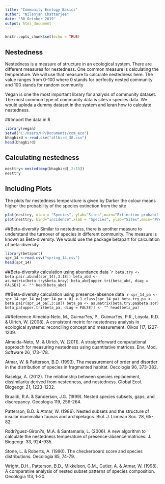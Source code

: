 ---
title: "Community Ecology Basics"
author: "Nilanjan Chatterjee"
date: "30 October 2019"
output: html_document
---

```{r setup, include=FALSE}
knitr::opts_chunk$set(echo = TRUE)
```

## Nestedness
Nestedness is a measure of structure in an ecological system. 
There are different measures for nestedness. One common measure is calculating the temperature. 
We will use that measure to calculate nestedness here. The value ranges from 0-100 where 0 stands for perfectly nested community and 100 stands for random community

Vegan is one the most important library for analysis of community dataset. The most common type of community data is sites x species data. We would uploda a dummy dataset in the system and leran how to calculate nestedness.

##Import the data in R 
```{r }
library(vegan)
setwd("C:/Users/HP/Documents/com_eco")
bhagbird <-read.csv("allbird_38.csv")
head(bhagbird)

```

## Calculating nestedness
```{r}
nesttry<-nestedtemp(bhagbird[,2:15])
nesttry
```

## Including Plots
The plots for nestedness temperature is given by
Darker the colour means higher the probability of the species extinction from the site
```{r}
plot(nesttry, xlab = "Species", ylab="Sites",main="Extinction probability")
plot(nesttry, kind="incidence",xlab = "Species", ylab="Sites",main="Presence-absence")
```

##Beta-diversity
Similar to nestedness, there is another measure to understand the turnover of species in different community. The measure is known as Beta-diversity.
We would use the package betapart for calculation of beta-diversity

```{r}
library(betapart)
spr_14 <-read.csv("spring_14.csv")
head(spr_14)
```

##Beta-diversity calculation using abundance data
````{r}
beta.try <-beta.pair.abund(spr_14[,3:18])
beta_abd <- as.matrix(beta.try$beta.bray)
beta_abd[upper.tri(beta_abd, diag = FALSE)] <- ""
head(beta_abd)
```

##Beta-diversity calculation using presence-absence data
````{r}
spr_14_pa <-spr_14
spr_14_pa[spr_14_pa > 0] <-1
class(spr_14_pa)
beta.try.pa <-beta.pair(spr_14_pa[,3:18])
beta_pa <- as.matrix(beta.try.pa$beta.sor)
beta_pa[upper.tri(beta_pa, diag = FALSE)] <- ""
head(beta_pa)
```

##Reference
Almeida-Neto, M., Guimar?es, P., Guimar?es, P.R., Loyola, R.D. & Ulrich, W. (2008). A consistent metric for nestedness analysis in ecological systems: reconciling concept and measurement. Oikos 117, 1227-1239.

Almeida-Neto, M. & Ulrich, W. (2011). A straightforward computational approach for measuring nestedness using quantitative matrices. Env. Mod. Software 26, 173-178.

Atmar, W. & Patterson, B.D. (1993). The measurement of order and disorder in the distribution of species in fragmented habitat. Oecologia 96, 373-382.

Baselga, A. (2012). The relationship between species replacement, dissimilarity derived from nestedness, and nestedness. Global Ecol. Biogeogr. 21, 1223-1232.

Brualdi, R.A. & Sanderson, J.G. (1999). Nested species subsets, gaps, and discrepancy. Oecologia 119, 256-264.

Patterson, B.D. & Atmar, W. (1986). Nested subsets and the structure of insular mammalian faunas and archipelagos. Biol. J. Linnean Soc. 28, 65-82.

Rodr?guez-Giron?s, M.A. & Santamaria, L. (2006). A new algorithm to calculate the nestedness temperature of presence-absence matrices. J. Biogeogr. 33, 924-935.

Stone, L. & Roberts, A. (1990). The checkerboard score and species distributions. Oecologia 85, 74-79.

Wright, D.H., Patterson, B.D., Mikkelson, G.M., Cutler, A. & Atmar, W. (1998). A comparative analysis of nested subset patterns of species composition. Oecologia 113, 1-20.

